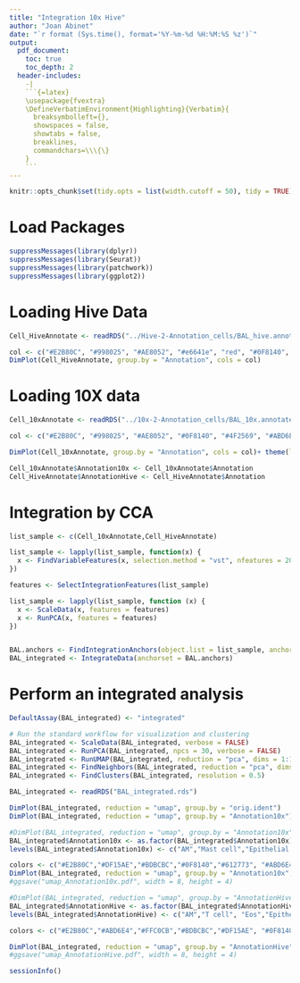 ```yaml
---
title: "Integration 10x Hive"
author: "Joan Abinet"
date: "`r format (Sys.time(), format='%Y-%m-%d %H:%M:%S %z')`"
output:
  pdf_document:
    toc: true
    toc_depth: 2
  header-includes:
    -|
    ```{=latex}
    \usepackage{fvextra}
    \DefineVerbatimEnvironment{Highlighting}{Verbatim}{
      breaksymbolleft={}, 
      showspaces = false,
      showtabs = false,
      breaklines,
      commandchars=\\\{\}
    }
    ```
---
```


```r
knitr::opts_chunk$set(tidy.opts = list(width.cutoff = 50), tidy = TRUE)
```

# Load Packages
```r
suppressMessages(library(dplyr))
suppressMessages(library(Seurat))
suppressMessages(library(patchwork))
suppressMessages(library(ggplot2))
```

# Loading Hive Data
```r
Cell_HiveAnnotate <- readRDS("../Hive-2-Annotation_cells/BAL_hive.annotated_noDB.rds")

col <- c("#E2B80C", "#998025", "#AE8052", "#e6641e", "red", "#0F8140", "#4F2569", "#ABD6E4", "#1CB7D5", "#6B7BBA","#FFC0CB", "#BDBCBC", "#DF15AE")
DimPlot(Cell_HiveAnnotate, group.by = "Annotation", cols = col)
```

# Loading 10X data
```r
Cell_10xAnnotate <- readRDS("../10x-2-Annotation_cells/BAL_10x.annotated_noDB.rds")

col <- c("#E2B80C", "#998025", "#AE8052", "#0F8140", "#4F2569", "#ABD6E4", "#1CB7D5", "#6B7BBA", "#2D368B", "#DF15AE", "#BDBCBC")

DimPlot(Cell_10xAnnotate, group.by = "Annotation", cols = col)+ theme(legend.text	 = element_text(size = 15)) + labs(title = NULL)
```

```r
Cell_10xAnnotate$Annotation10x <- Cell_10xAnnotate$Annotation
Cell_HiveAnnotate$AnnotationHive <- Cell_HiveAnnotate$Annotation
```

# Integration by CCA
```r
list_sample <- c(Cell_10xAnnotate,Cell_HiveAnnotate)

list_sample <- lapply(list_sample, function(x) {
  x <- FindVariableFeatures(x, selection.method = "vst", nfeatures = 2000)
})

features <- SelectIntegrationFeatures(list_sample)

list_sample <- lapply(list_sample, function (x) {
  x <- ScaleData(x, features = features)
  x <- RunPCA(x, features = features)
})


BAL.anchors <- FindIntegrationAnchors(object.list = list_sample, anchor.features = features, reduction = "rpca")
BAL_integrated <- IntegrateData(anchorset = BAL.anchors)
```




# Perform an integrated analysis
```r
DefaultAssay(BAL_integrated) <- "integrated"

# Run the standard workflow for visualization and clustering
BAL_integrated <- ScaleData(BAL_integrated, verbose = FALSE)
BAL_integrated <- RunPCA(BAL_integrated, npcs = 30, verbose = FALSE)
BAL_integrated <- RunUMAP(BAL_integrated, reduction = "pca", dims = 1:15)
BAL_integrated <- FindNeighbors(BAL_integrated, reduction = "pca", dims = 1:15)
BAL_integrated <- FindClusters(BAL_integrated, resolution = 0.5)
```

```r
BAL_integrated <- readRDS("BAL_integrated.rds")
```

```r
DimPlot(BAL_integrated, reduction = "umap", group.by = "orig.ident")
DimPlot(BAL_integrated, reduction = "umap", group.by = "Annotation10x")
```

```r
#DimPlot(BAL_integrated, reduction = "umap", group.by = "Annotation10x")
BAL_integrated$Annotation10x <- as.factor(BAL_integrated$Annotation10x)
levels(BAL_integrated$Annotation10x) <- c("AM","Mast cell","Epithelial cell","AM","AM", "Mafb+ MoMac", "Neu", "T cell", "T cell", "T cell", "T cell")

colors <- c("#E2B80C","#DF15AE","#BDBCBC","#0F8140","#612773", "#ABD6E4")
DimPlot(BAL_integrated, reduction = "umap", group.by = "Annotation10x", cols = colors)
#ggsave("umap_Annotation10x.pdf", width = 8, height = 4)
```

```r
#DimPlot(BAL_integrated, reduction = "umap", group.by = "AnnotationHive")
BAL_integrated$AnnotationHive <- as.factor(BAL_integrated$AnnotationHive)
levels(BAL_integrated$AnnotationHive) <- c("AM","T cell", "Eos","Epithelial cell", "Mast cell", "AM", "AM", "AM", "AM", "Mafb+ MoMac", "Neu", "T cell", "T cell")

colors <- c("#E2B80C","#ABD6E4","#FFC0CB","#BDBCBC","#DF15AE", "#0F8140","#612773")

DimPlot(BAL_integrated, reduction = "umap", group.by = "AnnotationHive", cols = colors)
#ggsave("umap_AnnotationHive.pdf", width = 8, height = 4)
```

```r
sessionInfo()
```

